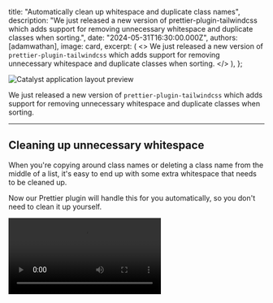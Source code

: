 
  title: "Automatically clean up whitespace and duplicate class names",
  description:
    "We just released a new version of prettier-plugin-tailwindcss which adds support for removing unnecessary whitespace and duplicate classes when sorting.",
  date: "2024-05-31T16:30:00.000Z",
  authors: [adamwathan],
  image: card,
  excerpt: (
    <>
      We just released a new version of `prettier-plugin-tailwindcss` which adds support for removing unnecessary
      whitespace and duplicate classes when sorting.
    </>
  ),
};

<Image alt="Catalyst application layout preview" src={card} />

We just released a new version of `prettier-plugin-tailwindcss` which adds support for removing unnecessary whitespace and duplicate classes when sorting.

---

## Cleaning up unnecessary whitespace

When you're copying around class names or deleting a class name from the middle of a list, it's easy to end up with some extra whitespace that needs to be cleaned up.

Now our Prettier plugin will handle this for you automatically, so you don't need to clean it up yourself.

<Video src="https://assets.tailwindcss.com/blog/2024-05-30-prettier-plugin-collapse-whitespace/collapse-whitespace.mp4" />

---

## Removing duplicate classes

Our [VS Code extension](/docs/editor-setup#intellisense-for-vs-code) has warned you about duplicate class names for a long time, but now our Prettier plugin can remove those duplicate classes for you automatically.

<Video src="https://assets.tailwindcss.com/blog/2024-05-30-prettier-plugin-collapse-whitespace/remove-duplicates.mp4" />

---

To start playing with these improvements in your own projects, just install the latest version:

```sh
npm i prettier-plugin-tailwindcss@latest
```

If you run into any issues, let us know on [GitHub](https://github.com/tailwindlabs/prettier-plugin-tailwindcss/)!
